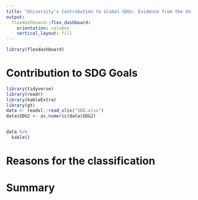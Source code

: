 ```yaml
---
title: "University's Contribution to Global SDGs: Evidence from the University Main Website News Items"
output: 
  flexdashboard::flex_dashboard:
    orientation: columns
    vertical_layout: fill
---
```


```r
library(flexdashboard)
```

# Contribution to SDG Goals

```r
library(tidyverse)
library(readr)
library(kableExtra)
library(gt)
data <- readxl::read_xlsx("SDG.xlsx")
data$SDG2 <- as.numeric(data$SDG2)


data %>%
  kable()


```

# Reasons for the classification

# Summary


